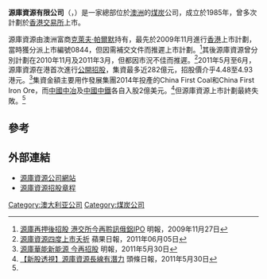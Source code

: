'''源庫資源有限公司'''（{{lang-en|Resourcehouse Limited}}，{{hkex2|0394}}）是一家總部位於[[澳洲|澳洲]]的[[煤炭|煤炭]]公司，成立於1985年，曾多次計劃於[[香港交易所|香港交易所]]上市。

源庫資源由澳洲富商[[克萊夫·帕爾默|克萊夫·帕爾默]]持有，最先於2009年11月進行[[香港|香港]]上市計劃，當時獲分派上市編號0844，但因需補交文件而推遲上市計劃。<ref>[http://finance.sina.com.hk/news/3049/1/45272/2135981/1.html 源庫再押後招股 港交所今再聆訊俄鋁IPO]{{Dead link|date=2019年11月 |bot=InternetArchiveBot |fix-attempted=yes }} 明報，2009年11月27日</ref>其後源庫資源曾分別計劃在2010年11月及2011年3月，但都因市況不佳而推遲。<ref name="apple">[http://www1.hk.apple.nextmedia.com/template/apple/art_main.php?iss_id=20110605&sec_id=15307&art_id=15314161 源庫資源四度上市夭折]{{Dead link}} 蘋果日報，2011年06月05日</ref>2011年5月至6月，源庫資源在港首次進行[[公開招股|公開招股]]，集資最多近282億元，招股價介乎4.48至4.93港元。<ref>[http://news.sina.com.hk/news/51/1/1/2342641/1.html 源庫華能新能源 今再招股] {{webarchive|url=https://web.archive.org/web/20110828000808/http://news.sina.com.hk/news/51/1/1/2342641/1.html |date=2011-08-28 }} 明報，2011年5月30日</ref>集資金額主要用作發展集團2014年投產的China First Coal和China First Iron Ore，而[[中國中冶|中國中冶]]及[[中國中鐵|中國中鐵]]各自入股2億美元。<ref>[http://www.headlinefinance.hk/ipo_content.php?nid=823 【新股透視】源庫資源長線有潛力] {{Wayback|url=http://www.headlinefinance.hk/ipo_content.php?nid=823 |date=20120609093036 }} 頭條日報，2011年5月30日</ref>但源庫資源上市計劃最終失敗。<ref name="apple"></ref>

==參考==
{{reflist}}

==外部連結==
*[http://www.resourcehouselimited.com/ 源庫資源公司網站] {{Wayback|url=http://www.resourcehouselimited.com/ |date=20120206045313 }}
*[http://www.hkexnews.hk/listedco/listconews/sehk/2011/0530/LTN20110530048_C.pdf 源庫資源招股章程] {{Wayback|url=http://www.hkexnews.hk/listedco/listconews/sehk/2011/0530/LTN20110530048_C.pdf |date=20160305070203 }}

[[Category:澳大利亚公司|Category:澳大利亚公司]]
[[Category:煤炭公司|Category:煤炭公司]]